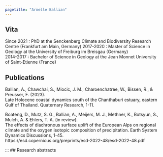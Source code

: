 ```yaml
---
pagetitle: "Armelle Ballian"
---
```

:::{#template-area}
## Vita 
Since 2021 : PhD at the Senckenberg Climate and Biodiversity Research Centre (Frankfurt am Main, Germany)
2017-2020 : Master of Science in Geology at the University of Freiburg im Breisgau (Germany)  
2014-2017 : Bachelor of Science in Geology at the Jean Monnet University of Saint-Etienne (France)
:::
## Publications 

Ballian, A., Chawchai, S., Miocic, J. M., Charoenchatree, W., Bissen, R., & Preusser, F. (2023).  
Late Holocene coastal dynamics south of the Chanthaburi estuary, eastern Gulf of Thailand. Quaternary Research, 1-11.  

Boateng, D., Mutz, S. G., Ballian, A., Meijers, M. J., Methner, K., Botsyun, S., Mulch, A. & Ehlers, T. A. (in review).  
The effects of diachronous surface uplift of the European Alps on regional climate and the oxygen isotopic composition of precipitation. Earth System Dynamics Discussions, 1-45.   
https://esd.copernicus.org/preprints/esd-2022-48/esd-2022-48.pdf

:::
## Research abstracts
